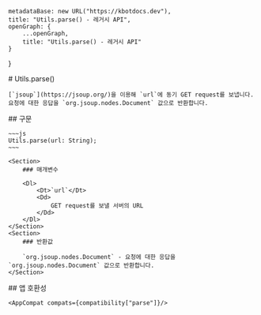 
    metadataBase: new URL("https://kbotdocs.dev"),
    title: "Utils.parse() - 레거시 API",
    openGraph: {
        ...openGraph,
        title: "Utils.parse() - 레거시 API"
    }
}

<Section>
    # Utils.parse()

    [`jsoup`](https://jsoup.org/)을 이용해 `url`에 동기 GET request를 보냅니다. 요청에 대한 응답을 `org.jsoup.nodes.Document` 값으로 반환합니다.
</Section>
<Section>
    ## 구문

    ~~~js
    Utils.parse(url: String);
    ~~~

    <Section>
        ### 매개변수

        <Dl>
            <Dt>`url`</Dt>
            <Dd>
                GET request를 보낼 서버의 URL
            </Dd>
        </Dl>
    </Section>
    <Section>
        ### 반환값

        `org.jsoup.nodes.Document` - 요청에 대한 응답을 `org.jsoup.nodes.Document` 값으로 반환합니다.
    </Section>
</Section>
<Section>
    ## 앱 호환성

    <AppCompat compats={compatibility["parse"]}/>
</Section>